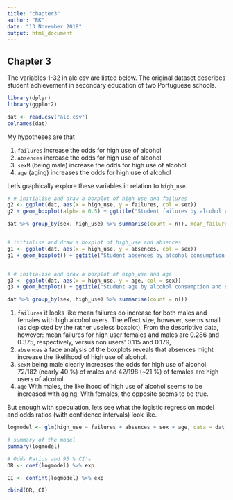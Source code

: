 ```yaml
---
title: "chapter3"
author: "RK"
date: "13 November 2018"
output: html_document
---
```


## Chapter 3

The variables 1-32 in alc.csv are listed below. The original dataset describes student achievement in secondary education of two Portuguese schools.

```r
library(dplyr)
library(ggplot2)
```

```r

dat <- read.csv("alc.csv")
colnames(dat)


```

My hypotheses are that

1. `failures` increase the odds for high use of alcohol
2. `absences` increase the odds for high use of alcohol
3. `sexM` (being male) increase the odds for high use of alcohol
4. `age` (aging) increases the odds for high use of alcohol

Let's graphically explore these variables in relation to `high_use`.

```r

# # initialise and draw a boxplot of high_use and failures
g2 <- ggplot(dat, aes(x = high_use, y = failures, col = sex))
g2 + geom_boxplot(alpha = 0.5) + ggtitle("Student failures by alcohol consumption and sex")

dat %>% group_by(sex, high_use) %>% summarise(count = n(), mean_failures = mean(failures))


# initialise and draw a boxplot of high_use and absences
g1 <- ggplot(dat, aes(x = high_use, y = absences, col = sex))
g1 + geom_boxplot() + ggtitle("Student absences by alcohol consumption and sex")


# # initialise and draw a boxplot of high_use and age
g3 <- ggplot(dat, aes(x = high_use, y = age, col = sex))
g3 + geom_boxplot() + ggtitle("Student age by alcohol consumption and sex")

dat %>% group_by(sex, high_use) %>% summarise(count = n())

```

1. `failures` it looks like mean failures do increase for both males and females with high alcohol users. The effect size, however, seems small (as depicted by the rather useless boxplot). From the descriptive data, however: mean failures for high user females and males are 0.286 and 0.375, respectively, versus non users' 0.115 and 0.179,
2. `absences` a face analysis of the boxplots reveals that absences might increase the likelihood of high use of alcohol.
3. `sexM` being male clearly increases the odds for high use of alcohol. 72/182 (nearly 40 %) of males and 42/198 (~21 %) of females are high users of alcohol.
4. `age` With males, the likelihood of high use of alcohol seems to be increased with aging. With females, the opposite seems to be true.

But enough with speculation, lets see what the logistic regression model and odds ratios (with confidence intervals) look like.

```r

logmodel <- glm(high_use ~ failures + absences + sex + age, data = dat, family = "binomial")

# summary of the model
summary(logmodel)

# Odds Ratios and 95 % CI's
OR <- coef(logmodel) %>% exp

CI <- confint(logmodel) %>% exp

cbind(OR, CI)
```
